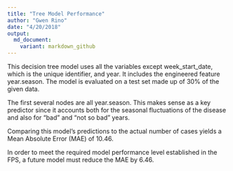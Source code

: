 ```yaml
---
title: "Tree Model Performance"
author: "Gwen Rino"
date: "4/20/2018"
output: 
  md_document:
    variant: markdown_github
---
```


This decision tree model uses all the variables except week_start_date, which is the unique identifier, and year. It includes the engineered feature year.season. The model is evaluated on a test set made up of 30% of the given data.

The first several nodes are all year.season. This makes sense as a key predictor since it accounts both for the seasonal fluctuations of the disease and also for "bad" and "not so bad" years.  
  
Comparing this model's predictions to the actual number of cases yields a Mean Absolute Error (MAE) of 10.46.  
  
In order to meet the required model performance level established in the FPS, a future model must reduce the MAE by 6.46.